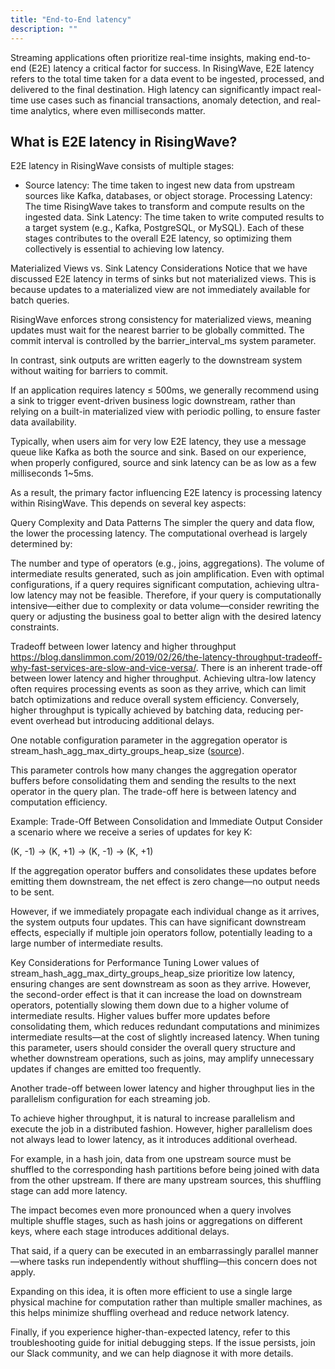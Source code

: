 ```yaml
---
title: "End-to-End latency"
description: ""
---
```


Streaming applications often prioritize real-time insights, making end-to-end (E2E) latency a critical factor for success. In RisingWave, E2E latency refers to the total time taken for a data event to be ingested, processed, and delivered to the final destination. High latency can significantly impact real-time use cases such as financial transactions, anomaly detection, and real-time analytics, where even milliseconds matter.

## What is E2E latency in RisingWave?

E2E latency in RisingWave consists of multiple stages:

- Source latency: The time taken to ingest new data from upstream sources like Kafka, databases, or object storage.
Processing Latency: The time RisingWave takes to transform and compute results on the ingested data.
Sink Latency: The time taken to write computed results to a target system (e.g., Kafka, PostgreSQL, or MySQL).
Each of these stages contributes to the overall E2E latency, so optimizing them collectively is essential to achieving low latency.

Materialized Views vs. Sink Latency Considerations
Notice that we have discussed E2E latency in terms of sinks but not materialized views. This is because updates to a materialized view are not immediately available for batch queries.

RisingWave enforces strong consistency for materialized views, meaning updates must wait for the nearest barrier to be globally committed. The commit interval is controlled by the barrier_interval_ms system parameter.

In contrast, sink outputs are written eagerly to the downstream system without waiting for barriers to commit.

If an application requires latency ≤ 500ms, we generally recommend using a sink to trigger event-driven business logic downstream, rather than relying on a built-in materialized view with periodic polling, to ensure faster data availability.

Typically, when users aim for very low E2E latency, they use a message queue like Kafka as both the source and sink. Based on our experience, when properly configured, source and sink latency can be as low as a few milliseconds 1~5ms.

As a result, the primary factor influencing E2E latency is processing latency within RisingWave. This depends on several key aspects:

Query Complexity and Data Patterns
The simpler the query and data flow, the lower the processing latency. The computational overhead is largely determined by:

The number and type of operators (e.g., joins, aggregations).
The volume of intermediate results generated, such as join amplification.
Even with optimal configurations, if a query requires significant computation, achieving ultra-low latency may not be feasible. Therefore, if your query is computationally intensive—either due to complexity or data volume—consider rewriting the query or adjusting the business goal to better align with the desired latency constraints.

Tradeoff between lower latency and higher throughput
https://blog.danslimmon.com/2019/02/26/the-latency-throughput-tradeoff-why-fast-services-are-slow-and-vice-versa/.
There is an inherent trade-off between lower latency and higher throughput. Achieving ultra-low latency often requires processing events as soon as they arrive, which can limit batch optimizations and reduce overall system efficiency. Conversely, higher throughput is typically achieved by batching data, reducing per-event overhead but introducing additional delays.

One notable configuration parameter in the aggregation operator is stream_hash_agg_max_dirty_groups_heap_size ([source](https://github.com/risingwavelabs/risingwave/blob/0bedf6503e7ceb50d40637083fc34bb735f0a0aa/src/config/example.toml#L153)).

This parameter controls how many changes the aggregation operator buffers before consolidating them and sending the results to the next operator in the query plan. The trade-off here is between latency and computation efficiency.

Example: Trade-Off Between Consolidation and Immediate Output
Consider a scenario where we receive a series of updates for key K:

(K, -1) → (K, +1) → (K, -1) → (K, +1)

If the aggregation operator buffers and consolidates these updates before emitting them downstream, the net effect is zero change—no output needs to be sent.

However, if we immediately propagate each individual change as it arrives, the system outputs four updates. This can have significant downstream effects, especially if multiple join operators follow, potentially leading to a large number of intermediate results.

Key Considerations for Performance Tuning
Lower values of stream_hash_agg_max_dirty_groups_heap_size prioritize low latency, ensuring changes are sent downstream as soon as they arrive. However, the second-order effect is that it can increase the load on downstream operators, potentially slowing them down due to a higher volume of intermediate results.
Higher values buffer more updates before consolidating them, which reduces redundant computations and minimizes intermediate results—at the cost of slightly increased latency.
When tuning this parameter, users should consider the overall query structure and whether downstream operations, such as joins, may amplify unnecessary updates if changes are emitted too frequently.

Another trade-off between lower latency and higher throughput lies in the parallelism configuration for each streaming job.

To achieve higher throughput, it is natural to increase parallelism and execute the job in a distributed fashion. However, higher parallelism does not always lead to lower latency, as it introduces additional overhead.

For example, in a hash join, data from one upstream source must be shuffled to the corresponding hash partitions before being joined with data from the other upstream. If there are many upstream sources, this shuffling stage can add more latency.

The impact becomes even more pronounced when a query involves multiple shuffle stages, such as hash joins or aggregations on different keys, where each stage introduces additional delays.

That said, if a query can be executed in an embarrassingly parallel manner—where tasks run independently without shuffling—this concern does not apply.

Expanding on this idea, it is often more efficient to use a single large physical machine for computation rather than multiple smaller machines, as this helps minimize shuffling overhead and reduce network latency.

Finally, if you experience higher-than-expected latency, refer to this troubleshooting guide for initial debugging steps. If the issue persists, join our Slack community, and we can help diagnose it with more details.

